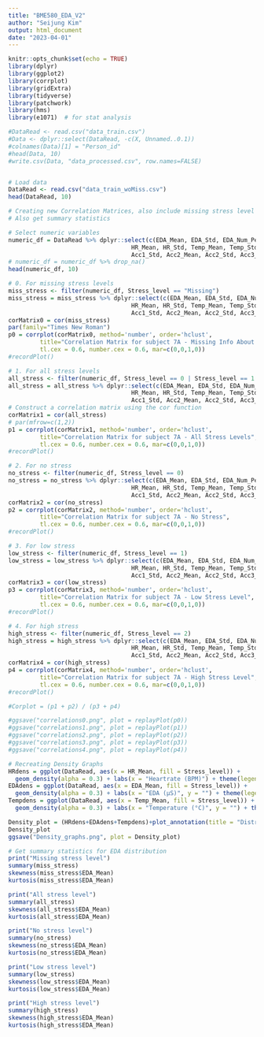 ```yaml
---
title: "BME580_EDA_V2"
author: "Seijung Kim"
output: html_document
date: "2023-04-01"
---
```


```r
knitr::opts_chunk$set(echo = TRUE)
library(dplyr)
library(ggplot2)
library(corrplot)
library(gridExtra)
library(tidyverse)
library(patchwork)
library(hms)
library(e1071)  # for stat analysis
```


```r
#DataRead <- read.csv("data_train.csv")
#Data <- dplyr::select(DataRead, -c(X, Unnamed..0.1))
#colnames(Data)[1] = "Person_id"
#head(Data, 10)
#write.csv(Data, "data_processed.csv", row.names=FALSE)


# Load data
DataRead <- read.csv("data_train_woMiss.csv")
head(DataRead, 10)
```

```r
# Creating new Correlation Matrices, also include missing stress level data
# Also get summary statistics

# Select numeric variables
numeric_df = DataRead %>% dplyr::select(c(EDA_Mean, EDA_Std, EDA_Num_Peaks, 
                                   HR_Mean, HR_Std, Temp_Mean, Temp_Std, Acc1_Mean,
                                   Acc1_Std, Acc2_Mean, Acc2_Std, Acc3_Mean, Acc3_Std, Stress_level))
# numeric_df = numeric_df %>% drop_na()
head(numeric_df, 10)

# 0. For missing stress levels
miss_stress <- filter(numeric_df, Stress_level == "Missing")
miss_stress = miss_stress %>% dplyr::select(c(EDA_Mean, EDA_Std, EDA_Num_Peaks, 
                                   HR_Mean, HR_Std, Temp_Mean, Temp_Std, Acc1_Mean,
                                   Acc1_Std, Acc2_Mean, Acc2_Std, Acc3_Mean, Acc3_Std))
corMatrix0 = cor(miss_stress)
par(family="Times New Roman")
p0 = corrplot(corMatrix0, method='number', order='hclust', 
         title="Correlation Matrix for subject 7A - Missing Info About Stress Level", 
         tl.cex = 0.6, number.cex = 0.6, mar=c(0,0,1,0))
#recordPlot()

# 1. For all stress levels
all_stress <- filter(numeric_df, Stress_level == 0 | Stress_level == 1 | Stress_level == 2)
all_stress = all_stress %>% dplyr::select(c(EDA_Mean, EDA_Std, EDA_Num_Peaks, 
                                   HR_Mean, HR_Std, Temp_Mean, Temp_Std, Acc1_Mean,
                                   Acc1_Std, Acc2_Mean, Acc2_Std, Acc3_Mean, Acc3_Std))
# Construct a correlation matrix using the cor function
corMatrix1 = cor(all_stress)
# par(mfrow=c(1,2))
p1 = corrplot(corMatrix1, method='number', order='hclust', 
         title="Correlation Matrix for subject 7A - All Stress Levels",
         tl.cex = 0.6, number.cex = 0.6, mar=c(0,0,1,0))
#recordPlot()

# 2. For no stress
no_stress <- filter(numeric_df, Stress_level == 0)
no_stress = no_stress %>% dplyr::select(c(EDA_Mean, EDA_Std, EDA_Num_Peaks, 
                                   HR_Mean, HR_Std, Temp_Mean, Temp_Std, Acc1_Mean,
                                   Acc1_Std, Acc2_Mean, Acc2_Std, Acc3_Mean, Acc3_Std))
corMatrix2 = cor(no_stress)
p2 = corrplot(corMatrix2, method='number', order='hclust', 
         title="Correlation Matrix for subject 7A - No Stress",
         tl.cex = 0.6, number.cex = 0.6, mar=c(0,0,1,0))
#recordPlot()

# 3. For low stress
low_stress <- filter(numeric_df, Stress_level == 1)
low_stress = low_stress %>% dplyr::select(c(EDA_Mean, EDA_Std, EDA_Num_Peaks, 
                                   HR_Mean, HR_Std, Temp_Mean, Temp_Std, Acc1_Mean,
                                   Acc1_Std, Acc2_Mean, Acc2_Std, Acc3_Mean, Acc3_Std))
corMatrix3 = cor(low_stress)
p3 = corrplot(corMatrix3, method='number', order='hclust', 
         title="Correlation Matrix for subject 7A - Low Stress Level", 
         tl.cex = 0.6, number.cex = 0.6, mar=c(0,0,1,0))
#recordPlot()

# 4. For high stress
high_stress <- filter(numeric_df, Stress_level == 2)
high_stress = high_stress %>% dplyr::select(c(EDA_Mean, EDA_Std, EDA_Num_Peaks, 
                                   HR_Mean, HR_Std, Temp_Mean, Temp_Std, Acc1_Mean,
                                   Acc1_Std, Acc2_Mean, Acc2_Std, Acc3_Mean, Acc3_Std))
corMatrix4 = cor(high_stress)
p4 = corrplot(corMatrix4, method='number', order='hclust', 
         title="Correlation Matrix for subject 7A - High Stress Level",
         tl.cex = 0.6, number.cex = 0.6, mar=c(0,0,1,0))
#recordPlot()

#Corplot = (p1 + p2) / (p3 + p4)

#ggsave("correlations0.png", plot = replayPlot(p0))
#ggsave("correlations1.png", plot = replayPlot(p1))
#ggsave("correlations2.png", plot = replayPlot(p2))
#ggsave("correlations3.png", plot = replayPlot(p3))
#ggsave("correlations4.png", plot = replayPlot(p4))

```



```r
# Recreating Density Graphs
HRdens = ggplot(DataRead, aes(x = HR_Mean, fill = Stress_level)) +
  geom_density(alpha = 0.3) + labs(x = "Heartrate (BPM)") + theme(legend.position = "none", text=element_text(family="Times New Roman", face="bold", size=12))
EDAdens = ggplot(DataRead, aes(x = EDA_Mean, fill = Stress_level)) +
  geom_density(alpha = 0.3) + labs(x = "EDA (µS)", y = "") + theme(legend.position = "none", text=element_text(family="Times New Roman", face="bold", size=12))
Tempdens = ggplot(DataRead, aes(x = Temp_Mean, fill = Stress_level)) +
  geom_density(alpha = 0.3) + labs(x = "Temperature (°C)", y = "") + theme(text=element_text(family="Times New Roman", face="bold", size=12))

Density_plot = (HRdens+EDAdens+Tempdens)+plot_annotation(title = "Distribution of Sensor Data Across All Events", subtitle = "For Training Data Set") & theme(text=element_text(family="Times New Roman", face="bold", size=12))
Density_plot
ggsave("Density_graphs.png", plot = Density_plot)
```



```r
# Get summary statistics for EDA distribution
print("Missing stress level")
summary(miss_stress)
skewness(miss_stress$EDA_Mean)
kurtosis(miss_stress$EDA_Mean)

print("All stress level")
summary(all_stress)
skewness(all_stress$EDA_Mean)
kurtosis(all_stress$EDA_Mean)

print("No stress level")
summary(no_stress)
skewness(no_stress$EDA_Mean)
kurtosis(no_stress$EDA_Mean)

print("Low stress level")
summary(low_stress)
skewness(low_stress$EDA_Mean)
kurtosis(low_stress$EDA_Mean)

print("High stress level")
summary(high_stress)
skewness(high_stress$EDA_Mean)
kurtosis(high_stress$EDA_Mean)
```